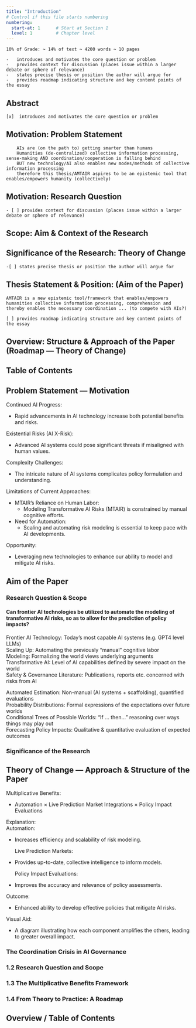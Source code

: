 ```yaml
---
title: "Introduction"
# Control if this file starts numbering
numbering:
  start-at: 1      # Start at Section 1
  level: 1         # Chapter level
---
```


```         
10% of Grade: ~ 14% of text ~ 4200 words ~ 10 pages

-   introduces and motivates the core question or problem
-   provides context for discussion (places issue within a larger debate or sphere of relevance)
-   states precise thesis or position the author will argue for
-   provides roadmap indicating structure and key content points of the essay
```

## Abstract

```{=html}
<!-- A concise overview highlighting the project's integration of frontier AI, Bayesian networks, and prediction markets to create a scalable framework for evaluating AI governance policies.
Emphasize both technical contributions and policy relevance. -->
```

`[x]  introduces and motivates the core question or problem`

## Motivation: Problem Statement

```         
    AIs are (on the path to) getting smarter than humans
    Humanities (de-centralized) collective information processing, sense-making AND coordination/cooperation is falling behind
    BUT new technology/AI also enables new modes/methods of collective information processing
    therefore this thesis/AMTAIR aspires to be an epistemic tool that enables/empowers humanity (collectively)
```

## Motivation: Research Question

`- [ ] provides context for discussion (places issue within a larger debate or sphere of relevance)`

## Scope: Aim & Context of the Research

## Significance of the Research: Theory of Change

`-[ ] states precise thesis or position the author will argue for`

## Thesis Statement & Position: (Aim of the Paper)

`AMTAIR is a new epistemic tool/framework that enables/empowers humanities collective information processing, comprehension and thereby enables the necessary coordination ... (to compete with AIs?)`

`[ ] provides roadmap indicating structure and key content points of the essay`

## Overview: Structure & Approach of the Paper (Roadmap --- Theory of Change)

## Table of Contents

## Problem Statement — Motivation

Continued AI Progress:

-   Rapid advancements in AI technology increase both potential benefits and risks.

Existential Risks (AI X-Risk):

-   Advanced AI systems could pose significant threats if misaligned with human values.

Complexity Challenges:

-   The intricate nature of AI systems complicates policy formulation and understanding.

Limitations of Current Approaches:

-   MTAIR’s Reliance on Human Labor:
    -   Modeling Transformative AI Risks (MTAIR) is constrained by manual cognitive efforts.\
-   Need for Automation:
    -   Scaling and automating risk modeling is essential to keep pace with AI developments.

Opportunity:

-   Leveraging new technologies to enhance our ability to model and mitigate AI risks.

## Aim of the Paper

### Research Question & Scope

#### Can frontier AI technologies be utilized to automate the modeling of transformative AI risks, so as to allow for the prediction of policy impacts?

Frontier AI Technology: Today’s most capable AI systems (e.g. GPT4 level LLMs)\
Scaling Up: Automating the previously “manual” cognitive labor\
Modeling: Formalizing the world views underlying arguments\
Transformative AI: Level of AI capabilities defined by severe impact on the world\
Safety & Governance Literature: Publications, reports etc. concerned with risks from AI

Automated Estimation: Non-manual (AI systems + scaffolding), quantified evaluations\
Probability Distributions: Formal expressions of the expectations over future worlds\
Conditional Trees of Possible Worlds: “If … then…” reasoning over ways things may play out\
Forecasting Policy Impacts: Qualitative & quantitative evaluation of expected outcomes

### Significance of the Research

## Theory of Change — Approach & Structure of the Paper

Multiplicative Benefits:

-   Automation × Live Prediction Market Integrations × Policy Impact Evaluations

Explanation:\
Automation:

-   Increases efficiency and scalability of risk modeling.

    Live Prediction Markets:

-   Provides up-to-date, collective intelligence to inform models.

    Policy Impact Evaluations:

-   Improves the accuracy and relevance of policy assessments.

Outcome:

-   Enhanced ability to develop effective policies that mitigate AI risks.

Visual Aid:

-   A diagram illustrating how each component amplifies the others, leading to greater overall impact.

### The Coordination Crisis in AI Governance

<!-- Frame the problem as one of coordination failure rather than merely technical challenge. Highlight how even with substantial resources and attention, AI governance efforts remain fragmented and inefficient due to lack of systematic modeling approaches. -->

### 1.2 Research Question and Scope

<!-- Primary research question: "Can frontier AI technologies be utilized to automate the modeling of transformative AI risks, enabling robust prediction of policy impacts?" Define boundaries of inquiry, focusing on formal modeling of existential risks from transformative AI. -->

### 1.3 The Multiplicative Benefits Framework

<!-- Establish the central thesis that the combination of (1) automated extraction, (2) prediction market integration, and (3) formal policy evaluation creates multiplicative rather than merely additive benefits for AI governance. This section sets up the theoretical foundation for the entire paper. -->

### 1.4 From Theory to Practice: A Roadmap

<!-- Preview the paper's structure, explaining how each section builds toward a practical implementation of the framework. Emphasize both theoretical rigor and practical utility. -->

## Overview / Table of Contents
